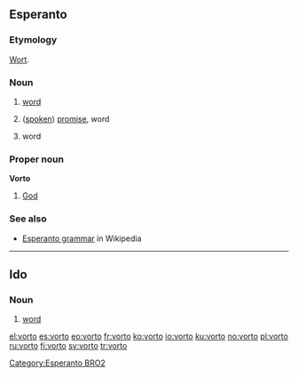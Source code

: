 ==Esperanto==

===Etymology===
{{G.|eo}} [[Wort]].

===Noun===
{{eo-noun}}

# {{linguistics|lang=eo}} [[word]]
# ([[spoken]]) [[promise]], word
# {{computing|lang=eo}} word

===Proper noun===
'''Vorto'''

# {{theology|lang=eo}} [[God]]

===See also===
*[[w:Esperanto grammar|Esperanto grammar]] in Wikipedia

[[Category:Esperanto BRO2]]

----

==Ido==

===Noun===
{{infl|io|noun}}

# [[word]]

[[el:vorto]]
[[es:vorto]]
[[eo:vorto]]
[[fr:vorto]]
[[ko:vorto]]
[[io:vorto]]
[[ku:vorto]]
[[no:vorto]]
[[pl:vorto]]
[[ru:vorto]]
[[fi:vorto]]
[[sv:vorto]]
[[tr:vorto]]